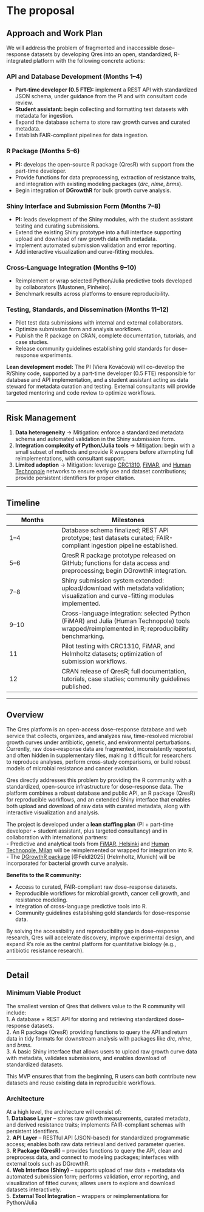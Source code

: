 # The proposal

## Approach and Work Plan

We will address the problem of fragmented and inaccessible dose–response datasets by developing Qres into an open, standardized, R-integrated platform with the following concrete actions:

### API and Database Development (Months 1–4)

-   **Part-time developer (0.5 FTE):** implement a REST API with standardized JSON schema, under guidance from the PI and with consultant code review.
-   **Student assistant:** begin collecting and formatting test datasets with metadata for ingestion.
-   Expand the database schema to store raw growth curves and curated metadata.
-   Establish FAIR-compliant pipelines for data ingestion.

### R Package (Months 5–6)

-   **PI:** develops the open-source R package (QresR) with support from the part-time developer.
-   Provide functions for data preprocessing, extraction of resistance traits, and integration with existing modeling packages (*drc*, *nlme*, *brms*).
-   Begin integration of **DGrowthR** for bulk growth curve analysis.

### Shiny Interface and Submission Form (Months 7–8)

-   **PI:** leads development of the Shiny modules, with the student assistant testing and curating submissions.
-   Extend the existing Shiny prototype into a full interface supporting upload and download of raw growth data with metadata.
-   Implement automated submission validation and error reporting.
-   Add interactive visualization and curve-fitting modules.

### Cross-Language Integration (Months 9–10)

-   Reimplement or wrap selected Python/Julia predictive tools developed by collaborators (Mustonen, Pinheiro).
-   Benchmark results across platforms to ensure reproducibility.

### Testing, Standards, and Dissemination (Months 11–12)

-   Pilot test data submissions with internal and external collaborators.
-   Optimize submission form and analysis workflows.
-   Publish the R package on CRAN, complete documentation, tutorials, and case studies.
-   Release community guidelines establishing gold standards for dose–response experiments.

**Lean development model:** The PI (Viera Kováčová) will co-develop the R/Shiny code, supported by a part-time developer (0.5 FTE) responsible for database and API implementation, and a student assistant acting as data steward for metadata curation and testing. External consultants will provide targeted mentoring and code review to optimize workflows.

------------------------------------------------------------------------

## Risk Management

1.  **Data heterogeneity** → Mitigation: enforce a standardized metadata schema and automated validation in the Shiny submission form.
2.  **Integration complexity of Python/Julia tools** → Mitigation: begin with a small subset of methods and provide R wrappers before attempting full reimplementations, with consultant support.
3.  **Limited adoption** → Mitigation: leverage [CRC1310](https://crc1310.uni-koeln.de/), [FiMAR](https://www.fimar.fi/), and [Human Technopole](https://humantechnopole.it/en/) networks to ensure early use and dataset contributions; provide persistent identifiers for proper citation.

------------------------------------------------------------------------

## Timeline

| Months | Milestones |
|--------------------|----------------------------------------------------|
| 1–4 | Database schema finalized; REST API prototype; test datasets curated; FAIR-compliant ingestion pipeline established. |
| 5–6 | QresR R package prototype released on GitHub; functions for data access and preprocessing; begin DGrowthR integration. |
| 7–8 | Shiny submission system extended: upload/download with metadata validation; visualization and curve-fitting modules implemented. |
| 9–10 | Cross-language integration: selected Python (FiMAR) and Julia (Human Technopole) tools wrapped/reimplemented in R; reproducibility benchmarking. |
| 11 | Pilot testing with CRC1310, FiMAR, and Helmholtz datasets; optimization of submission workflows. |
| 12 | CRAN release of QresR; full documentation, tutorials, case studies; community guidelines published. |

------------------------------------------------------------------------

## Overview

The Qres platform is an open-access dose–response database and web service that collects, organizes, and analyzes raw, time-resolved microbial growth curves under antibiotic, genetic, and environmental perturbations. Currently, raw dose–response data are fragmented, inconsistently reported, and often hidden in supplementary files, making it difficult for researchers to reproduce analyses, perform cross-study comparisons, or build robust models of microbial resistance and cancer evolution.

Qres directly addresses this problem by providing the R community with a standardized, open-source infrastructure for dose–response data. The platform combines a robust database and public API, an R package (QresR) for reproducible workflows, and an extended Shiny interface that enables both upload and download of raw data with curated metadata, along with interactive visualization and analysis.

The project is developed under a **lean staffing plan** (PI + part-time developer + student assistant, plus targeted consultancy) and in collaboration with international partners:\
- Predictive and analytical tools from [FiMAR, Helsinki](https://www.fimar.fi/) and [Human Technopole, Milan](https://humantechnopole.it/en/) will be reimplemented or wrapped for integration into R.\
- The [DGrowthR package](https://bio-datascience.github.io/DGrowthR/) [@Feldl2025] (Helmholtz, Munich) will be incorporated for bacterial growth curve analysis.

**Benefits to the R community:**

-   Access to curated, FAIR-compliant raw dose–response datasets.
-   Reproducible workflows for microbial growth, cancer cell growth, and resistance modeling.
-   Integration of cross-language predictive tools into R.
-   Community guidelines establishing gold standards for dose–response data.

By solving the accessibility and reproducibility gap in dose–response research, Qres will accelerate discovery, improve experimental design, and expand R’s role as the central platform for quantitative biology (e.g., antibiotic resistance research).

------------------------------------------------------------------------

## Detail

### Minimum Viable Product

The smallest version of Qres that delivers value to the R community will include:\
1. A database + REST API for storing and retrieving standardized dose–response datasets.\
2. An R package (QresR) providing functions to query the API and return data in tidy formats for downstream analysis with packages like *drc*, *nlme*, and *brms*.\
3. A basic Shiny interface that allows users to upload raw growth curve data with metadata, validates submissions, and enables download of standardized datasets.

This MVP ensures that from the beginning, R users can both contribute new datasets and reuse existing data in reproducible workflows.

### Architecture

At a high level, the architecture will consist of:\
1. **Database Layer** – stores raw growth measurements, curated metadata, and derived resistance traits; implements FAIR-compliant schemas with persistent identifiers.\
2. **API Layer** – RESTful API (JSON-based) for standardized programmatic access; enables both raw data retrieval and derived parameter queries.\
3. **R Package (QresR)** – provides functions to query the API, clean and preprocess data, and connect to modeling packages; interfaces with external tools such as DGrowthR.\
4. **Web Interface (Shiny)** – supports upload of raw data + metadata via automated submission form; performs validation, error reporting, and visualization of fitted curves; allows users to explore and download datasets interactively.\
5. **External Tool Integration** – wrappers or reimplementations for Python/Julia
